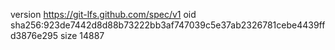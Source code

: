 version https://git-lfs.github.com/spec/v1
oid sha256:923de7442d8d88b73222bb3af747039c5e37ab2326781cebe4439ffd3876e295
size 14887
